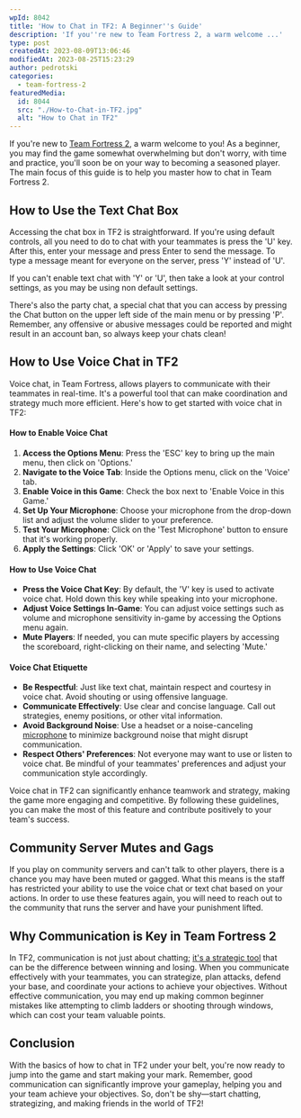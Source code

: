 ```yaml
---
wpId: 8042
title: 'How to Chat in TF2: A Beginner''s Guide'
description: 'If you''re new to Team Fortress 2, a warm welcome ...'
type: post
createdAt: 2023-08-09T13:06:46
modifiedAt: 2023-08-25T15:23:29
author: pedrotski
categories:
  - team-fortress-2
featuredMedia:
  id: 8044
  src: "./How-to-Chat-in-TF2.jpg"
  alt: "How to Chat in TF2"
---
```



If you're new to [Team Fortress 2](https://www.ghostcap.com/tf2-server-hosting/), a warm welcome to you! As a beginner, you may find the game somewhat overwhelming but don't worry, with time and practice, you'll soon be on your way to becoming a seasoned player. The main focus of this guide is to help you master how to chat in Team Fortress 2.

## How to Use the Text Chat Box

Accessing the chat box in TF2 is straightforward. If you're using default controls, all you need to do to chat with your teammates is press the 'U' key. After this, enter your message and press Enter to send the message. To type a message meant for everyone on the server, press 'Y' instead of 'U'.

If you can't enable text chat with 'Y' or 'U', then take a look at your control settings, as you may be using non default settings.

There's also the party chat, a special chat that you can access by pressing the Chat button on the upper left side of the main menu or by pressing 'P'. Remember, any offensive or abusive messages could be reported and might result in an account ban, so always keep your chats clean!

## How to Use Voice Chat in TF2

Voice chat, in Team Fortress, allows players to communicate with their teammates in real-time. It's a powerful tool that can make coordination and strategy much more efficient. Here's how to get started with voice chat in TF2:

#### How to Enable Voice Chat

1.  **Access the Options Menu**: Press the 'ESC' key to bring up the main menu, then click on 'Options.'
2.  **Navigate to the Voice Tab**: Inside the Options menu, click on the 'Voice' tab.
3.  **Enable Voice in this Game**: Check the box next to 'Enable Voice in this Game.'
4.  **Set Up Your Microphone**: Choose your microphone from the drop-down list and adjust the volume slider to your preference.
5.  **Test Your Microphone**: Click on the 'Test Microphone' button to ensure that it's working properly.
6.  **Apply the Settings**: Click 'OK' or 'Apply' to save your settings.

#### How to Use Voice Chat

*   **Press the Voice Chat Key**: By default, the 'V' key is used to activate voice chat. Hold down this key while speaking into your microphone.
*   **Adjust Voice Settings In-Game**: You can adjust voice settings such as volume and microphone sensitivity in-game by accessing the Options menu again.
*   **Mute Players**: If needed, you can mute specific players by accessing the scoreboard, right-clicking on their name, and selecting 'Mute.'

#### Voice Chat Etiquette

*   **Be Respectful**: Just like text chat, maintain respect and courtesy in voice chat. Avoid shouting or using offensive language.
*   **Communicate Effectively**: Use clear and concise language. Call out strategies, enemy positions, or other vital information.
*   **Avoid Background Noise**: Use a headset or a noise-canceling [microphone](https://www.ghostcap.com/best-gaming-microphones/) to minimize background noise that might disrupt communication.
*   **Respect Others' Preferences**: Not everyone may want to use or listen to voice chat. Be mindful of your teammates' preferences and adjust your communication style accordingly.

Voice chat in TF2 can significantly enhance teamwork and strategy, making the game more engaging and competitive. By following these guidelines, you can make the most of this feature and contribute positively to your team's success.

## Community Server Mutes and Gags

If you play on community servers and can't talk to other players, there is a chance you may have been muted or gagged. What this means is the staff has restricted your ability to use the voice chat or text chat based on your actions. In order to use these features again, you will need to reach out to the community that runs the server and have your punishment lifted.

## Why Communication is Key in Team Fortress 2

In TF2, communication is not just about chatting; [it's a strategic tool](https://wiki.teamfortress.com/w/index.php?title=Communication) that can be the difference between winning and losing. When you communicate effectively with your teammates, you can strategize, plan attacks, defend your base, and coordinate your actions to achieve your objectives. Without effective communication, you may end up making common beginner mistakes like attempting to climb ladders or shooting through windows, which can cost your team valuable points.

## Conclusion

With the basics of how to chat in TF2 under your belt, you're now ready to jump into the game and start making your mark. Remember, good communication can significantly improve your gameplay, helping you and your team achieve your objectives. So, don't be shy—start chatting, strategizing, and making friends in the world of TF2!